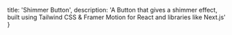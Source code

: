   title: 'Shimmer Button',
  description: 'A Button that gives a shimmer effect, built using Tailwind CSS & Framer Motion for React and libraries like Next.js'
}

<BackButton href="/docs/components/button" />
<ComponentPreview path="components/button/ShimmerButton" />